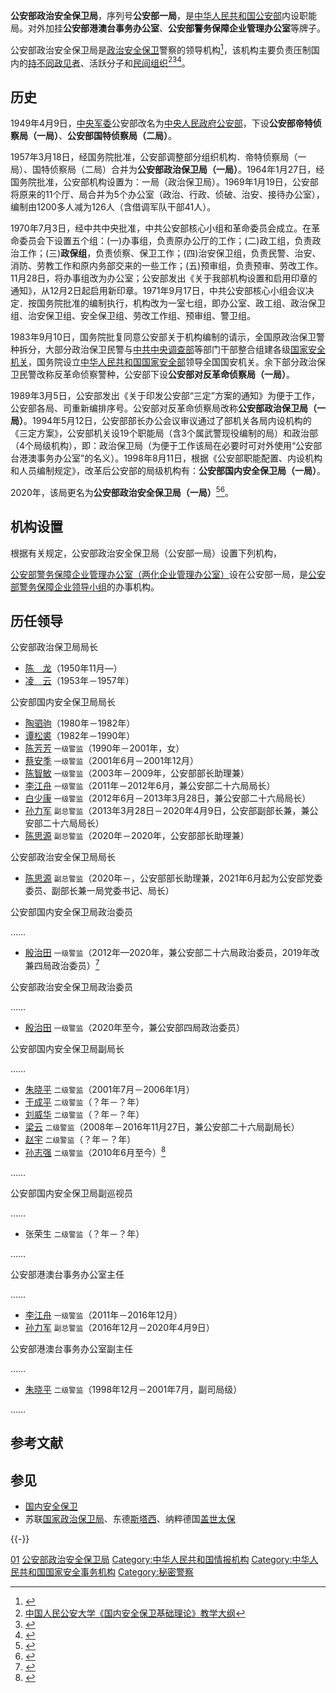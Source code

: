 {{Infobox PRCG |color = darkblue
|机构名称 = 公安部政治安全保卫局<br />（公安部一局）
|加挂牌子 = 公安部港澳台事务办公室<br />公安部警务保障企业管理办公室
|标志1 = Police Badge,P.R.China.svg
|标志1说明=[[中华人民共和国人民警察警徽|中华人民共和国人民警察警徽]]
|标志2=Red_star.svg
|标志2说明=[[s:国务院关于国家行政机关和企业事业单位社会团体印章管理的规定|1999年规定]]：[[印章|印章]][[直径|直径]]4.2厘米，中央刊[[五角星|五角星]]，由[[中华人民共和国公安部|公安部]]制发。
|职位1=局长
|人员1=[[陈思源|陈思源]]
|衔级1=[[副总警监|副总警监]]<br>（公安部副部长兼）
|职位2=政治委员
|人员2=[[殷治田|殷治田]]
|衔级2=[[一级警监|一级警监]]
|上级机构=[[中华人民共和国公安部|中华人民共和国公安部]]
|机构类型=公安部内设机构
|行政级别=正司局级
|授权法源=[[中华人民共和国刑法|中华人民共和国刑法]]<br />[[中华人民共和国治安管理处罚法|中华人民共和国治安管理处罚法]]
|成立时间=1949年4月9日
|地址1=[[北京市|北京市]][[东城区|东城区]][[东长安街|东长安街]]14号
|邮编1=100741
|a=[[中华人民共和国国家安全部|中华人民共和国国家安全部]]
}}
'''公安部政治安全保卫局'''，序列号'''公安部一局'''，是[[中华人民共和国公安部|中华人民共和国公安部]]内设职能局。对外加挂'''公安部港澳台事务办公室'''、'''公安部警务保障企业管理办公室'''等牌子。

公安部政治安全保卫局是[[政治安全保卫|政治安全保卫]]警察的领导机构<ref name="报道0523A">{{cite web |author1=張起厚 |title=中共公安部的序列號職能局 |url=https://www.mjib.gov.tw/FileUploads/eBooks/07a601707e054d82bfed627ba7300891/Section_file/cbde816ce66940458526c247ddc83b56.pdf |website=中華民國[[法务部调查局|法务部调查局]] |date=2011-03-01 |accessdate=2020-05-23 |location=台北 |language=zh-tw |archive-date=2020-09-23 |archive-url=https://web.archive.org/web/20200923220702/https://www.mjib.gov.tw/FileUploads/eBooks/07a601707e054d82bfed627ba7300891/Section_file/cbde816ce66940458526c247ddc83b56.pdf |dead-url=no }}</ref>，该机构主要负责压制国内的[[持不同政见者|持不同政见者]]、活跃分子和[[民间组织|民间组织]]<ref>[http://210.31.48.12:81/showContent.asp?newsid=1162 中国人民公安大学《国内安全保卫基础理论》教学大纲]{{dead link|date=2018年2月 |bot=InternetArchiveBot |fix-attempted=yes }}</ref><ref>{{cite web |author=RFI |title= 胡佳：境外NGO活动法案重要目标是本土草根团体 |url= https://www.rfi.fr/cn/中国/20160428-胡佳：境外ngo活动法案重要目标是本土草根团体 |website= RFI |access-date=2022-06-29 }}</ref><ref>{{cite web |author=搜狐新闻 |title= 宝清县公安局开展“境外非政府组织境内活动管理法”宣传活动 |url= https://www.sohu.com/a/505438893_121009622 |website= 搜狐新闻 |access-date=2022-06-29 }}</ref>。

== 历史 ==
1949年4月9日，[[中央军事委员会|中央军委]]公安部改名为[[中央人民政府公安部|中央人民政府公安部]]，下设'''公安部帝特侦察局（一局）'''、'''公安部国特侦察局（二局）'''。

1957年3月18日，经国务院批准，公安部调整部分组织机构．帝特侦察局（一局）、国特侦察局（二局）合并为'''公安部政治保卫局（一局）'''。1964年1月27日，经国务院批准，公安部机构设置为：一局（政治保卫局）。1969年1月19日，公安部将原来的11个厅、局合并为5个办公室（政治、行政、侦破、治安、接待办公室），编制由1200多人减为126人（含借调军队干部41人）。

1970年7月3日，经中共中央批准，中共公安部核心小组和革命委员会成立。在革命委员会下设置五个组：(一)办事组，负责原办公厅的工作；(二)政工组，负责政治工作；(三)'''政保组'''，负责侦察、保卫工作；(四)治安保卫组，负责民警、治安、消防、劳教工作和原内务部交来的一些工作；(五)预审组，负责预审、劳改工作。11月28日，将办事组改为办公室；公安部发出《关于我部机构设置和启用印章的通知》，从12月2日起启用新印章。1971年9月17日，中共公安部核心小组会议决定．按国务院批准的编制执行，机构改为一室七组，即办公室、政工组、政治保卫组、治安保卫组、安全保卫组、劳改工作组、预审组、警卫组。

1983年9月10日，国务院批复同意公安部关于机构编制的请示，全国原政治保卫警种拆分，大部分政治保卫民警与[[中共中央调查部|中共中央调查部]]等部门干部整合组建各级[[国家安全机关|国家安全机关]]，国务院设立[[中华人民共和国国家安全部|中华人民共和国国家安全部]]领导全国国安机关。余下部分政治保卫民警改称反革命侦察警种，公安部下设'''公安部对反革命侦察局（一局）'''。

1989年3月5日，公安部发出《关于印发公安部“三定”方案的通知》为便于工作，公安部各局、司重新编排序号。公安部对反革命侦察局改称'''公安部政治保卫局（一局）'''。1994年5月12日，公安部部长办公会议审议通过了部机关各局内设机构的《三定方案》，公安部机关设19个职能局（含3个属武警现役编制的局）和政治部（4个局级机构），即：政治保卫局（为便于工作该局在必要时可对外使用“公安部台港澳事务办公室”的名义）。1998年8月11日，根据《公安部职能配置、内设机构和人员编制规定》，改革后公安部的局级机构有：'''公安部国内安全保卫局（一局）'''。

2020年，该局更名为'''公安部政治安全保卫局（一局）'''<ref>{{cite web |author1=山东省人民政府 |title=山东任免吕伟东、张东海、李春雷职务 |url=http://m.iqilu.com/pcarticle/4741119 |website=齐鲁网 |accessdate=2021-10-18 |archive-date=2021-10-19 |archive-url=https://web.archive.org/web/20211019223806/http://m.iqilu.com/pcarticle/4741119 |dead-url=no }}</ref><ref>{{cite web |author1=全国“扫黄打非”工作小组 |title=全国“扫黄打非”工作小组关于表彰2020年全国“扫黄打非”先进集体和先进个人的决定 |url=https://news.gmw.cn/2021-01/16/content_34547291.htm |website=光明网 |accessdate=2021-10-18 |archive-date=2021-10-19 |archive-url=https://web.archive.org/web/20211019083936/https://news.gmw.cn/2021-01/16/content_34547291.htm |dead-url=no }}</ref>。

== 机构设置 ==
根据有关规定，公安部政治安全保卫局（公安部一局）设置下列机构，
{{columns-list|2|
* 综合处
* 情报基础信息处
* 对外联络处
* 社会调查处
* 基层基础工作指导处
* 民族宗教领域案件侦察处
* 反颠覆破坏侦察处
* 境外非政府组织管理办公室
* 技术支援与训练处（四局技术支援与训练处）
* 信息化处
* 十一处（四局十一处）
* 十二处
* 十三处（扫黄打非处）
……
}}

[[公安部警务保障企业管理办公室|公安部警务保障企业管理办公室（两化企业管理办公室）]]设在公安部一局，是[[公安部警务保障企业领导小组|公安部警务保障企业领导小组]]的办事机构。

== 历任领导 ==
{{col-begin}}
{{col-2}}
; 公安部政治保卫局局长
* [[陈龙_(公安部副部长)|陈　龙]]（1950年11月—）
* [[凌云|凌　云]]（1953年－1957年）

; 公安部国内安全保卫局局长
* [[陶驷驹|陶驷驹]]（1980年－1982年）
* [[谭松裘|谭松裘]]（1982年－1990年）
* [[陈芳芳|陈芳芳]] <small>一级警监</small>（1990年－2001年，女）
* [[蔡安季|蔡安季]] <small>一级警监</small>（2001年6月－2001年12月）
* [[陈智敏|陈智敏]] <small>一级警监</small>（2003年－2009年，公安部部长助理兼）
* [[李江舟|李江舟]] <small>一级警监</small>（2011年－2012年6月，兼公安部二十六局局长）
* [[白少康|白少康]] <small>一级警监</small>（2012年6月－2013年3月28日，兼公安部二十六局局长）
* [[孙力军|孙力军]] <small>副总警监</small>（2013年3月28日－2020年4月9日，公安部副部长兼，兼公安部二十六局局长）
* [[陈思源|陈思源]] <small>副总警监</small>（2020年－2020年，公安部部长助理兼）

; 公安部政治安全保卫局局长
* [[陈思源|陈思源]] <small>副总警监</small>（2020年－，公安部部长助理兼，2021年6月起为公安部党委委员、副部长兼一局党委书记、局长）
{{col-2}}
; 公安部国内安全保卫局政治委员
……
* [[殷治田|殷治田]] <small>一级警监</small>（2012年—2020年，兼公安部二十六局政治委员，2019年改兼四局政治委员）<ref>{{cite web |url = http://travel.sohu.com/05/73/article213217305.shtml |title = 西藏将简化边境出入境管理手续 |website = [[新华网|新华网]] |date = 2003年9月15日 |accessdate = 2017年5月4日 |archive-date = 2006年2月13日 |archive-url = https://web.archive.org/web/20060213003551/http://travel.sohu.com/05/73/article213217305.shtml |dead-url = no }}</ref>

; 公安部政治安全保卫局政治委员
……
* [[殷治田|殷治田]] <small>一级警监</small>（2020年至今，兼公安部四局政治委员）
{{col-end}}
; 公安部国内安全保卫局副局长
……
* [[朱晓平_(警察)|朱晓平]] <small>二级警监</small>（2001年7月－2006年1月）
* [[于成平|于成平]] <small>二级警监</small>（？年－？年）
* [[刘威华|刘威华]] <small>二级警监</small>（？年－？年）
* [[梁云|梁云]] <small>二级警监</small>（2008年－2016年11月27日，兼公安部二十六局副局长）
* [[赵宇|赵宇]] <small>二级警监</small>（？年－？年）
* [[孙志强|孙志强]] <small>二级警监</small>（2010年6月至今）<ref>{{cite web |url = http://news.swupl.edu.cn/xzxz/17944.htm |title = 公安部一局副局长孙志强来校举办实务讲座 |publisher = [[西政网|西政网]] |date = 2010年6月6日 |access-date = 2017年6月14日 |archive-url = https://web.archive.org/web/20170916140230/http://news.swupl.edu.cn/xzxz/17944.htm |archive-date = 2017年9月16日 |dead-url = yes }}</ref>
……

; 公安部国内安全保卫局副巡视员
……
* 张荣生 <small>二级警监</small>（？年－？年）
……
{{col-begin}}
{{col-2}}
; 公安部港澳台事务办公室主任
……
* [[李江舟|李江舟]] <small>一级警监</small>（2011年－2016年12月）
* [[孙力军|孙力军]] <small>副总警监</small>（2016年12月－2020年4月9日）
{{col-2}}
; 公安部港澳台事务办公室副主任
……
* [[朱晓平|朱晓平]] <small>二级警监</small>（1998年12月－2001年7月，副司局级）
……
{{col-end}}

== 参考文献 ==
{{Reflist}}

== 参见 ==
{{Portal|中华人民共和国|政治|警察与执法}}
* [[国内安全保卫|国内安全保卫]]
* 苏联[[国家政治保卫局|国家政治保卫局]]、东德[[斯塔西|斯塔西]]、纳粹德国[[盖世太保|盖世太保]]

{{-}}
{{中华人民共和国公安部}}
{{National Intelligence Agencies}}

[[Category:中华人民共和国公安部内设机构|01]]
[[Category:公安部政治安全保卫局|]]
[[Category:中华人民共和国情报机构|Category:中华人民共和国情报机构]]
[[Category:中华人民共和国国家安全事务机构|Category:中华人民共和国国家安全事务机构]]
[[Category:秘密警察|Category:秘密警察]]